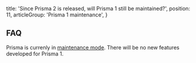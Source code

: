   title: 'Since Prisma 2 is released, will Prisma 1 still be maintained?',
  position: 11,
  articleGroup: 'Prisma 1 maintenance',
}

## FAQ

Prisma is currenly in [maintenance mode](https://github.com/prisma/prisma1/issues/4898). There will be no new features developed for Prisma 1.
